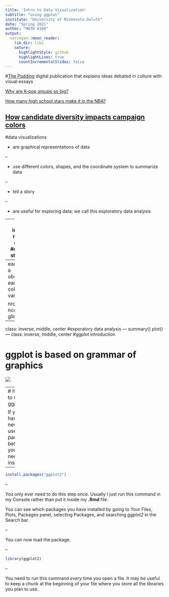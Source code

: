 ```yaml
---
title: 'Intro to Data Vizualization'
subtitle: "using ggplot"
institute: "University of Minnesota Duluth"
date: "Spring 2021"
author: "MATH 4180"
output:
  xaringan::moon_reader:
    lib_dir: libs
    nature:
      highlightStyle: github
      highlightLines: true
      countIncrementalSlides: false
---
```

#[The Pudding](https://pudding.cool/)
digital publication that explains ideas debated in culture with visual essays

[Why are K-pop groups so big?](https://pudding.cool/2020/10/kpop/)

[How many high school stars make it in the NBA?](https://pudding.cool/2019/03/hype/)

[How candidate diversity impacts campaign colors](https://pudding.cool/2020/08/campaign-colors/)
---
#data visualizations

- are graphical representations of data

--

- use different colors, shapes, and the coordinate system to summarize data

--

- tell a story

--

- are useful for exploring data; we call this exploratory data analysis 

---
class: inverse, middle, center
#data set structure
---
each row is a observation
each column is a variable

nrow()
ncol()
dim()
glimpse()
?

---
class: inverse, middle, center
#exporatory data analysis
---
summary()
plot()
---
class: inverse, middle, center
#ggplot introduction

# **gg**plot is based on **g**rammar of **g**raphics

![](https://www2.stat.duke.edu/courses/Spring20/sta199.002/slides/img/02a/grammar-of-graphics.png)

---
# how to use ggplot

If you have never used a package before you will need to install it. 

--

```r
install.packages("ggplot2")
```

--

You only ever need to do this step once. Usually I just run this command in my Console rather than put it inside my **.Rmd** file. 

You can see which packages you have installed by going to Your Files, Plots, Packages panel, selecting Packages, and searching *ggplot2* in the Search bar.

--

You can now load the package. 

--

```r
library(ggplot2)
```

--

You need to run this command *every* time you open a file. It may be useful to keep a chunk at the beginning of your file where you store all the libraries you plan to use.
